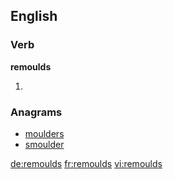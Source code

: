 ==English==

===Verb===
'''remoulds'''

# {{en-third-person singular of|remould}}

===Anagrams===
* [[moulders#English|moulders]]
* [[smoulder#English|smoulder]]

[[de:remoulds]]
[[fr:remoulds]]
[[vi:remoulds]]